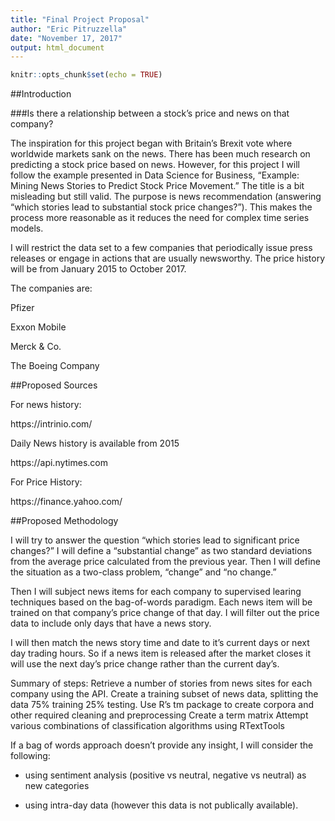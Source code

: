 ---
title: "Final Project Proposal"
author: "Eric Pitruzzella"
date: "November 17, 2017"
output: html_document
---

```{r setup, include=FALSE}
knitr::opts_chunk$set(echo = TRUE)
```

##Introduction

###Is there a relationship between a stock's price and news on that company? 

The inspiration for this project began with Britain's Brexit vote where worldwide markets sank on the news. There has been much research on predicting a stock price based on news. However, for this project I will follow the example presented in Data Science for Business, "Example: Mining News Stories to Predict Stock Price Movement." The title is a bit misleading but still valid. The purpose is  news recommendation (answering "which stories lead to substantial stock price changes?"). This makes the process more reasonable as it reduces the need for complex time series models. 

I will restrict the data set to a few companies that periodically issue press releases or engage in actions that are usually newsworthy. The price history will be from January 2015 to October 2017.

The companies are: 

Pfizer

Exxon Mobile

Merck & Co.

The Boeing Company



##Proposed Sources

For news history:

https://intrinio.com/  

Daily News history is available from 2015

https://api.nytimes.com

For Price History:

https://finance.yahoo.com/





##Proposed Methodology

I will try to answer the question "which stories lead to significant price changes?" I will define a "substantial change" as two standard deviations from the average price calculated from the previous year. Then I will define the situation as a two-class problem, "change" and "no change."

Then I will subject news items for each company to supervised learing techniques based on the bag-of-words paradigm.  Each news item will be trained on that company's price change of that day. I will filter out the price data to include only days that have a news story. 

I will then match the news story time and date to it's current days or next day trading hours. So if a news item is released after the market closes it will use the next day's price change rather than the current day's. 

Summary of steps:
Retrieve a number of stories from news sites for each company using the API.
Create a training subset of news data, splitting the data 75% training 25% testing.
Use R's tm package to create corpora and other required cleaning and preprocessing
Create a term matrix
Attempt various combinations of classification algorithms using RTextTools

If a bag of words approach doesn't provide any insight, I will consider the following:

- using sentiment analysis (positive vs neutral, negative vs neutral) as new categories

- using intra-day data (however this data is not publically available).
